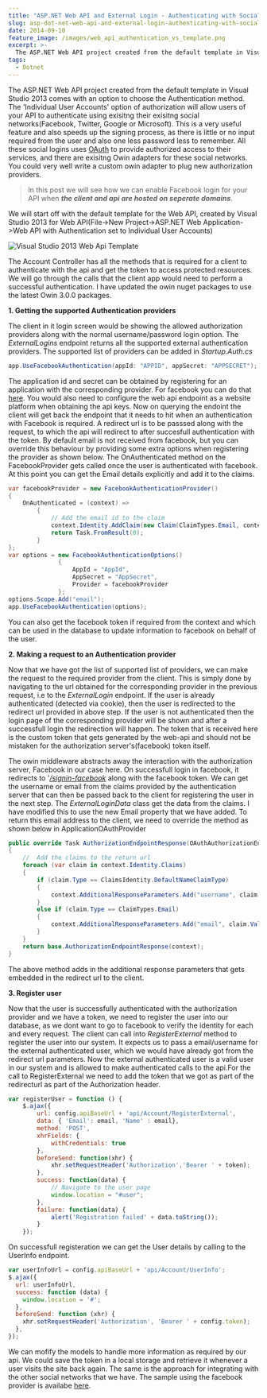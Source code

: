 ```yaml
---
title: "ASP.NET Web API and External Login - Authenticating with Social Networks"
slug: asp-dot-net-web-api-and-external-login-authenticating-with-social-networks
date: 2014-09-10
feature_image: /images/web_api_authentication_vs_template.png
excerpt: >-
  The ASP.NET Web API project created from the default template in Visual Studio 2013 comes with an option to choose the Authentication method. The 'Individual User Accounts' option of authorization...
tags:
  - Dotnet
---
```

The ASP.NET Web API project created from the default template in Visual Studio 2013 comes with an option to choose the Authentication method. The 'Individual User Accounts' option of authorization will allow users of your API to authenticate using exisitng their exisitng social networks(Facebook, Twitter, Google or Microsoft). This is a very useful feature and also speeds up the signing process, as there is little or no input required from the user and also one less password less to remember. All these social logins uses [OAuth](http://oauth.net/) to provide authorized access to their services, and there are exisitng Owin adapters for these social networks. You could very well write a custom owin adapter to plug new authorization providers.

> In this post we will see how we can enable Facebook login for your API when **_the client and api are hosted on seperate domains_**.

We will start off with the default template for the Web API, created by Visual Studio 2013 for Web API(File->New Project->ASP.NET Web Application->Web API with Authentication set to Individual User Accounts)

![Visual Studio 2013 Web Api Template](/images/web_api_authentication_vs_template.png)

The Account Controller has all the methods that is required for a client to authenticate with the api and get the token to access protected resources. We will go through the calls that the client app would need to perform a successful authentication. I have updated the owin nuget packages to use the latest Owin 3.0.0 packages.

**1\. Getting the supported Authentication providers**

The client in it login screen would be showing the allowed authorization providers along with the normal username/password login option. The _ExternalLogins_ endpoint returns all the supported external authentication providers. The supported list of providers can be added in _Startup.Auth.cs_

```csharp
app.UseFacebookAuthentication(appId: "APPID", appSecret: "APPSECRET");

```

The application id and secret can be obtained by registering for an application with the corresponding provider. For facebook you can do that [here](https://developers.facebook.com/). You would also need to configure the web api endpoint as a website platform when obtaining the api keys. Now on querying the endoint the client will get back the endpoint that it needs to hit when an authentication with Facebook is required. A redirect url is to be passsed along with the request, to which the api will redirect to after succesfull authentication with the token. By default email is not received from facebook, but you can override this behaviour by providing some extra options when registering the provider as shown below. The OnAuthenticated method on the FacebookProvider gets called once the user is authenticated with facebook. At this point you can get the Email details explicitly and add it to the claims.

```csharp
var facebookProvider = new FacebookAuthenticationProvider()
{
    OnAuthenticated = (context) =>
        {
            // Add the email id to the claim
            context.Identity.AddClaim(new Claim(ClaimTypes.Email, context.Email));
            return Task.FromResult(0);
        }
};
var options = new FacebookAuthenticationOptions()
              {
                  AppId = "AppId",
                  AppSecret = "AppSecret",
                  Provider = facebookProvider
              };
options.Scope.Add("email");
app.UseFacebookAuthentication(options);

```

You can also get the facebook token if required from the context and which can be used in the database to update information to facebook on behalf of the user.

**2\. Making a request to an Authentication provider**

Now that we have got the list of supported list of providers, we can make the request to the required provider from the client. This is simply done by navigating to the url obtained for the corresponding provider in the previous request, i.e to the _ExternalLogin_ endpoint. If the user is already authenticated (detected via cookie), then the user is redirected to the redirect url provided in above step. If the user is not authenticated then the login page of the corresponding provider will be shown and after a successfull login the redirection will happen. The token that is received here is the custom token that gets generated by the web-api and should not be mistaken for the authorization server's(facebook) token itself.

The owin middleware abstracts away the interaction with the authorization server, Facebook in our case here. On successfull login in facebook, it redirects to '_[/signin-facebook](https://katanaproject.codeplex.com/SourceControl/latest#src/Microsoft.Owin.Security.Facebook/FacebookAuthenticationOptions.cs)_ along with the facebook token. We can get the username or email from the claims provided by the authentication server that can then be passed back to the client for registering the user in the next step. The _ExternalLoginData_ class get the data from the claims. I have modified this to use the new Email property that we have added. To return this email address to the client, we need to override the method as shown below in ApplicationOAuthProvider

```csharp
public override Task AuthorizationEndpointResponse(OAuthAuthorizationEndpointResponseContext context)
{
    //  Add the claims to the return url
    foreach (var claim in context.Identity.Claims)
    {
        if (claim.Type == ClaimsIdentity.DefaultNameClaimType)
        {
            context.AdditionalResponseParameters.Add("username", claim.Value);
        }
        else if (claim.Type == ClaimTypes.Email)
        {
            context.AdditionalResponseParameters.Add("email", claim.Value);
        }
    }
    return base.AuthorizationEndpointResponse(context);
}

```

The above method adds in the additional response parameters that gets embedded in the redirect url to the client.

**3\. Register user**

Now that the user is successfully authenticated with the authorization provider and we have a token, we need to register the user into our database, as we dont want to go to facebook to verify the identity for each and every request. The client can call into _RegisterExternal_ method to register the user into our system. It expects us to pass a email/username for the external authenticated user, which we would have already got from the redirect url parameters. Now the external authenticated user is a valid user in our system and is allowed to make authenticated calls to the api.For the call to RegisterExternal we need to add the token that we got as part of the redirecturl as part of the Authorization header.

```javascript
var registerUser = function () {
    $.ajax({
        url: config.apiBaseUrl + 'api/Account/RegisterExternal',
        data: { 'Email': email, 'Name' : email},
        method: 'POST',
        xhrFields: {
            withCredentials: true
        },
        beforeSend: function(xhr) {
            xhr.setRequestHeader('Authorization','Bearer ' + token);
        },
        success: function(data) {
            // Navigate to the user page
            window.location = "#user";
        },
        failure: function(data) {
            alert('Registration failed' + data.toString());
        }
    });

```

On successfull registeration we can get the User details by calling to the UserInfo endpoint.

```javascript
var userInfoUrl = config.apiBaseUrl + 'api/Account/UserInfo';
$.ajax({
  url: userInfoUrl,
  success: function (data) {
    window.location = '#';
  },
  beforeSend: function (xhr) {
    xhr.setRequestHeader('Authorization', 'Bearer ' + config.token);
  },
});

```

We can mofify the models to handle more information as required by our api. We could save the token in a local storage and retrieve it whenever a user visits the site back again. The same is the approach for integrating with the other social networks that we have. The sample using the facebook provider is availabe [here](https://github.com/rahulpnath/Blog/tree/master/WebApiAuthentication).